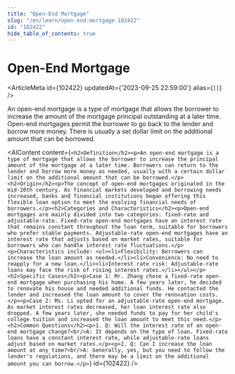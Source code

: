```yaml
---
title: "Open-End Mortgage"
slug: "/en/learn/open-end-mortgage-102422"
id: "102422"
hide_table_of_contents: true
---
```



# Open-End Mortgage

<ArticleMeta id={102422} updatedAt={'2023-09-25 22:59:00'} alias={`[]`} />
<div className='border-solid border-b border-t-0 my-4 border-[var(--ifm-color-gray-300)]' />

An open-end mortgage is a type of mortgage that allows the borrower to increase the amount of the mortgage principal outstanding at a later time. Open-end mortgages permit the borrower to go back to the lender and borrow more money. There is usually a set dollar limit on the additional amount that can be borrowed.

<AIContent content={`<h2>Definition</h2><p>An open-end mortgage is a type of mortgage that allows the borrower to increase the principal amount of the mortgage at a later time. Borrowers can return to the lender and borrow more money as needed, usually with a certain dollar limit on the additional amount that can be borrowed.</p><h2>Origin</h2><p>The concept of open-end mortgages originated in the mid-20th century. As financial markets developed and borrowing needs increased, banks and financial institutions began offering this flexible loan option to meet the evolving financial needs of borrowers.</p><h2>Categories and Characteristics</h2><p>Open-end mortgages are mainly divided into two categories: fixed-rate and adjustable-rate. Fixed-rate open-end mortgages have an interest rate that remains constant throughout the loan term, suitable for borrowers who prefer stable payments. Adjustable-rate open-end mortgages have an interest rate that adjusts based on market rates, suitable for borrowers who can handle interest rate fluctuations.</p><p>Characteristics include: <ul><li>Flexibility: Borrowers can increase the loan amount as needed.</li><li>Convenience: No need to reapply for a new loan.</li><li>Interest rate risk: Adjustable-rate loans may face the risk of rising interest rates.</li></ul></p><h2>Specific Cases</h2><p>Case 1: Mr. Zhang chose a fixed-rate open-end mortgage when purchasing his home. A few years later, he decided to renovate his house and needed additional funds. He contacted the lender and increased the loan amount to cover the renovation costs.</p><p>Case 2: Ms. Li opted for an adjustable-rate open-end mortgage. As market interest rates decreased, her loan interest rate also dropped. A few years later, she needed funds to pay for her child's college tuition and increased the loan amount to meet this need.</p><h2>Common Questions</h2><p>1. Q: Will the interest rate of an open-end mortgage change?<br/>A: It depends on the type of loan. Fixed-rate loans have a constant interest rate, while adjustable-rate loans adjust based on market rates.</p><p>2. Q: Can I increase the loan amount at any time?<br/>A: Generally, yes, but you need to follow the lender's regulations, and there may be a limit on the additional amount you can borrow.</p>`} id={102422} />
